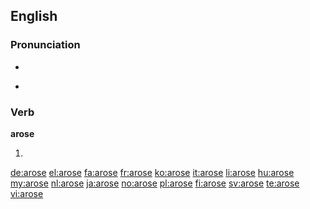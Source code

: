 ==English==

===Pronunciation===
* {{IPA|/əˈrɔʊs/}}
* {{audio|en-us-arose.ogg|Audio (US)}}
*: {{rhymes|əʊz}}

===Verb===
'''arose'''

# {{simple past of|arise}}

[[de:arose]]
[[el:arose]]
[[fa:arose]]
[[fr:arose]]
[[ko:arose]]
[[it:arose]]
[[li:arose]]
[[hu:arose]]
[[my:arose]]
[[nl:arose]]
[[ja:arose]]
[[no:arose]]
[[pl:arose]]
[[fi:arose]]
[[sv:arose]]
[[te:arose]]
[[vi:arose]]